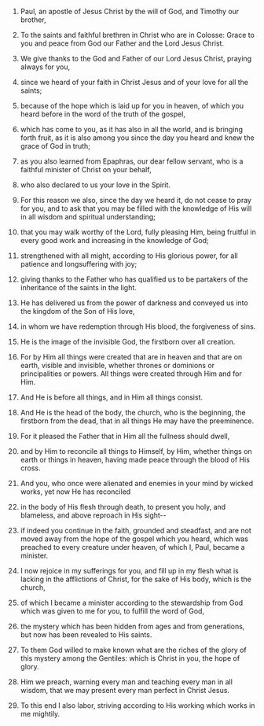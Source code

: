 
1. Paul, an apostle of Jesus Christ by the will of God, and Timothy our brother,

2. To the saints and faithful brethren in Christ who are in Colosse: Grace to you and peace from God our Father and the Lord Jesus Christ.

3. We give thanks to the God and Father of our Lord Jesus Christ, praying always for you,

4. since we heard of your faith in Christ Jesus and of your love for all the saints;

5. because of the hope which is laid up for you in heaven, of which you heard before in the word of the truth of the gospel,

6. which has come to you, as it has also in all the world, and is bringing forth fruit, as it is also among you since the day you heard and knew the grace of God in truth;

7. as you also learned from Epaphras, our dear fellow servant, who is a faithful minister of Christ on your behalf,

8. who also declared to us your love in the Spirit.

9. For this reason we also, since the day we heard it, do not cease to pray for you, and to ask that you may be filled with the knowledge of His will in all wisdom and spiritual understanding;

10. that you may walk worthy of the Lord, fully pleasing Him, being fruitful in every good work and increasing in the knowledge of God;

11. strengthened with all might, according to His glorious power, for all patience and longsuffering with joy;

12. giving thanks to the Father who has qualified us to be partakers of the inheritance of the saints in the light.

13. He has delivered us from the power of darkness and conveyed us into the kingdom of the Son of His love,

14. in whom we have redemption through His blood, the forgiveness of sins.

15. He is the image of the invisible God, the firstborn over all creation.

16. For by Him all things were created that are in heaven and that are on earth, visible and invisible, whether thrones or dominions or principalities or powers. All things were created through Him and for Him.

17. And He is before all things, and in Him all things consist.

18. And He is the head of the body, the church, who is the beginning, the firstborn from the dead, that in all things He may have the preeminence.

19. For it pleased the Father that in Him all the fullness should dwell,

20. and by Him to reconcile all things to Himself, by Him, whether things on earth or things in heaven, having made peace through the blood of His cross.

21. And you, who once were alienated and enemies in your mind by wicked works, yet now He has reconciled

22. in the body of His flesh through death, to present you holy, and blameless, and above reproach in His sight--

23. if indeed you continue in the faith, grounded and steadfast, and are not moved away from the hope of the gospel which you heard, which was preached to every creature under heaven, of which I, Paul, became a minister.

24. I now rejoice in my sufferings for you, and fill up in my flesh what is lacking in the afflictions of Christ, for the sake of His body, which is the church,

25. of which I became a minister according to the stewardship from God which was given to me for you, to fulfill the word of God,

26. the mystery which has been hidden from ages and from generations, but now has been revealed to His saints.

27. To them God willed to make known what are the riches of the glory of this mystery among the Gentiles: which is Christ in you, the hope of glory.

28. Him we preach, warning every man and teaching every man in all wisdom, that we may present every man perfect in Christ Jesus.

29. To this end I also labor, striving according to His working which works in me mightily.


